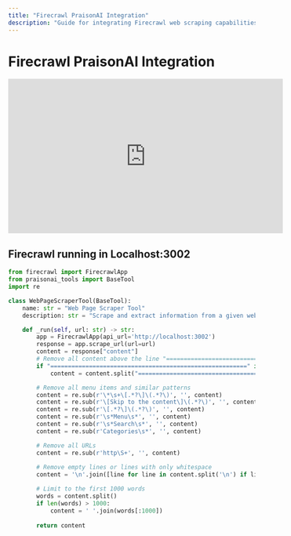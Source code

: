 ```yaml
---
title: "Firecrawl PraisonAI Integration"
description: "Guide for integrating Firecrawl web scraping capabilities with PraisonAI, including custom tool implementation for web page content extraction"
---
```


# Firecrawl PraisonAI Integration

<iframe width="560" height="315" src="https://www.youtube.com/embed/UoqUDcLcOYo" title="YouTube video player" frameborder="0" allow="accelerometer; autoplay; clipboard-write; encrypted-media; gyroscope; picture-in-picture" allowfullscreen></iframe>

## Firecrawl running in Localhost:3002

```python
from firecrawl import FirecrawlApp
from praisonai_tools import BaseTool
import re

class WebPageScraperTool(BaseTool):
    name: str = "Web Page Scraper Tool"
    description: str = "Scrape and extract information from a given web page URL."

    def _run(self, url: str) -> str:
        app = FirecrawlApp(api_url='http://localhost:3002')
        response = app.scrape_url(url=url)
        content = response["content"]
        # Remove all content above the line "========================================================"
        if "========================================================" in content:
            content = content.split("========================================================", 1)[1]

        # Remove all menu items and similar patterns
        content = re.sub(r'\*\s+\[.*?\]\(.*?\)', '', content)
        content = re.sub(r'\[Skip to the content\]\(.*?\)', '', content)
        content = re.sub(r'\[.*?\]\(.*?\)', '', content)
        content = re.sub(r'\s*Menu\s*', '', content)
        content = re.sub(r'\s*Search\s*', '', content)
        content = re.sub(r'Categories\s*', '', content)

        # Remove all URLs
        content = re.sub(r'http\S+', '', content)
        
        # Remove empty lines or lines with only whitespace
        content = '\n'.join([line for line in content.split('\n') if line.strip()])

        # Limit to the first 1000 words
        words = content.split()
        if len(words) > 1000:
            content = ' '.join(words[:1000])
        
        return content
```